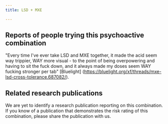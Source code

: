 ---
title: LSD + MXE

---

## Reports of people trying this psychoactive combination

"Every time I've ever take LSD and MXE together, it made the acid seem way trippier, WAY more visual - to the point of being overpowering and having to sit the fuck down, and it always made my doses seem WAY fucking stronger per tab" [Bluelight] (https://bluelight.org/xf/threads/mxe-lsd-cross-tolerance.687082/).


## Related research publications

We are yet to identify a research publication reporting on this combination. If you know of a publication that demonstrates the risk rating of this combination, please share the publication with us.



